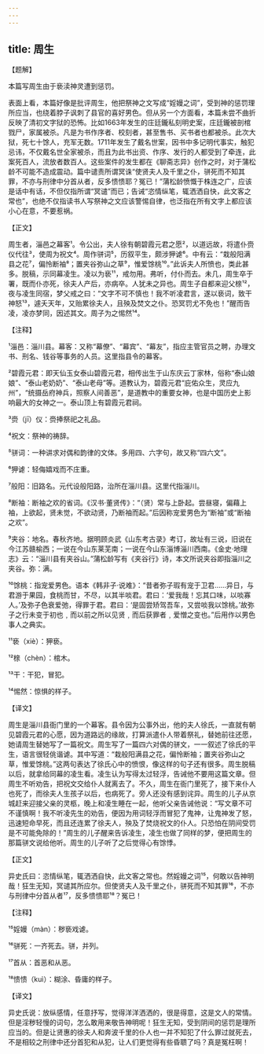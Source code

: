 ```yaml
---
---
---
```

title: 周生
---




【题解】


本篇写周生由于亵渎神灵遭到惩罚。

表面上看，本篇好像是批评周生，他把祭神之文写成“婬嫚之词”，受到神的惩罚理所应当，也绕着脖子讽刺了县官的喜好男色。但从另一个方面看，本篇未尝不曲折反映了清初文字狱的恐怖。比如1663年发生的庄廷鑨私刻明史案，庄廷鑨被剖棺戮尸，家属被杀。凡是为书作序者、校刻者，甚至售书、买书者也都被杀。此次大狱，死七十馀人，充军无数。1711年发生了戴名世案，因书中多记明代事实，触犯忌讳，不仅戴名世全家被杀，而且为此书出资、作序、发行的人都受到了牵连，此案死百人，流放者数百人。这些案件的发生都在《聊斋志异》创作之时，对于蒲松龄不可能不造成震动。篇中谴责所谓冥诛“使贤夫人及千里之仆，骈死而不知其罪，不亦与刑律中分首从者，反多愦愦耶？冤已！”蒲松龄愤慨于株连之广，应该是话中有话，不但仅指所谓“冥谴”而已；告诫“恣情纵笔，辄洒洒自快，此文客之常也”，也绝不仅指读书人写祭神之文应该警惕自律，也泛指在所有文字上都应该小心在意，不要惹祸。


【正文】

周生者，淄邑之幕客¹。令公出，夫人徐有朝碧霞元君之愿²，以道远故，将遣仆赍仪代往³，使周为祝文⁴。周作骈词⁵，历叙平生，颇涉狎谑⁶。中有云：“栽般阳满县之花⁷，偏怜断袖⁸；置夹谷弥山之草⁹，惟爱馀桃¹⁰。”此诉夫人所愤也，类此甚多。脱稿，示同幕凌生。凌以为亵¹¹，戒勿用。弗听，付仆而去。未几，周生卒于署，既而仆亦死，徐夫人产后，亦病卒。人犹未之异也。周生子自都来迎父榇¹²，夜与凌生同宿，梦父戒之曰：“文字不可不慎也！我不听凌君言，遂以亵词，致干神怒¹³，遽夭天年，又贻累徐夫人，且殃及焚文之仆。恐冥罚尤不免也！”醒而告凌，凌亦梦同，因述其文。周子为之惕然¹⁴。

【注释】


¹淄邑：淄川县。幕客：又称“幕僚”、“幕宾”、“幕友”，指应主管官员之聘，办理文书、刑名、钱谷等事务的人员。这里指县令的幕客。

²碧霞元君：即天仙玉女泰山碧霞元君，相传出生于山东庆云丁家林，俗称“泰山娘娘”、“泰山老奶奶”、“泰山老母”等。道教认为，碧霞元君“庇佑众生，灵应九州”，“统摄岳府神兵，照察人间善恶”，是道教中的重要女神，也是中国历史上影响最大的女神之一。泰山顶上有碧霞元君祠。

³赍（jī）仪：赍捧祭祀之礼品。

⁴祝文：祭神的祷辞。

⁵骈词：一种讲求对偶和韵律的文体。多用四、六字句，故又称“四六文”。

⁶狎谑：轻侮嬉戏而不庄重。

⁷般阳：旧路名。元代设般阳路，治所在淄川县。这里代指淄川。

⁸断袖：断袖之欢的省词。《汉书·董贤传》：“（贤）常与上卧起。尝昼寝，偏藉上袖，上欲起，贤未觉，不欲动贤，乃断袖而起。”后因称宠爱男色为“断袖”或“断袖之欢”。

⁹夹谷：地名。春秋齐地。据明顾炎武《山东考古录》考订，故址有三说，旧说在今江苏赣榆西；一说在今山东莱芜南；一说在今山东淄博淄川西南。《金史·地理志》云：“淄川县有夹谷山。”蒲松龄写有《夹谷行》诗，本文所说夹谷即指淄川之夹谷。弥：满。

¹⁰馀桃：指宠爱男色。语本《韩非子·说难》：“昔者弥子瑕有宠于卫君……异日，与君游于果园，食桃而甘，不尽，以其半啖君。君曰：‘爱我哉！忘其口味，以啖寡人。’及弥子色衰爱弛，得罪于君。君曰：‘是固尝矫驾吾车，又尝啖我以馀桃。’故弥子之行未变于初也﹐而以前之所以见贤﹐而后获罪者﹐爱憎之变也。”后用作以男色事人之典实。

¹¹亵（xiè）：狎亵。

¹²榇（chèn）：棺木。

¹³干：干犯，冒犯。

¹⁴惕然：惊惧的样子。





【译文】


周生是淄川县衙门里的一个幕客。县令因为公事外出，他的夫人徐氏，一直就有朝见碧霞元君的心愿，因为道路远的缘故，打算派遣仆人带着祭礼，替她前往还愿，她请周生替她写了一篇祝文。周生写了一篇四六对偶的骈文，一一叙述了徐氏的平生，语言很轻佻谐谑。其中写道：“栽般阳满县之花，偏怜断袖；置夹谷弥山之草，惟爱馀桃。”这两句表达了徐氏心中的愤恨，像这样的句子还有很多。周生脱稿以后，就拿给同幕的凌生看。凌生认为写得太过轻浮，告诫他不要用这篇文章。但周生不听劝告，把祝文交给仆人就离去了。不久，周生在衙门里死了，接下来仆人也死了，而徐夫人生孩子以后，也病死了。旁人还没有感到诧异。周生的儿子从京城赶来迎接父亲的灵柩，晚上和凌生睡在一起，他听父亲告诫他说：“写文章不可不谨慎啊！我不听凌先生的劝告，便因为用词轻浮而冒犯了鬼神，让鬼神发了怒，迅速短命早死，而且还连累了徐夫人，殃及了焚烧祝文的仆人。只恐怕在阴间受罚是不可能免除的！”周生的儿子醒来告诉凌生，凌生也做了同样的梦，便把周生的那篇骈文说给他听。周生的儿子听了之后觉得心有馀悸。


【正文】

异史氏曰：恣情纵笔，辄洒洒自快，此文客之常也。然婬嫚之词¹⁵，何敢以告神明哉！狂生无知，冥谴其所应尔。但使贤夫人及千里之仆，骈死而不知其罪¹⁶，不亦与刑律中分首从者¹⁷，反多愦愦耶¹⁸？冤已！

【注释】


¹⁵婬嫚（màn）：秽亵戏谑。

¹⁶骈死：一齐死去。骈，并列。

¹⁷首从：首恶和从恶。

¹⁸愦愦（kuì）：糊涂、昏庸的样子。





【译文】


异史氏说：放纵感情，任意抒写，觉得洋洋洒洒的，很是得意，这是文人的常情。但是淫秽轻慢的词句，怎么敢用来敬告神明呢！狂生无知，受到阴间的惩罚是理所应当的。但是让贤惠的徐夫人和奔波千里的仆人也一并不知犯了什么罪过就死去，不是相较之刑律中还分首犯和从犯，让人们更觉得有些昏聩了吗？真是冤枉啊！